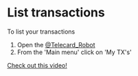 # List transactions

To list your transactions

1. Open the [@Telecard_Robot](https://t.me/telecard_robot)
2. From the 'Main menu' click on 'My TX's'

[Check out this video!](https://files-hosdt.vercel.app/tut5.mov)


